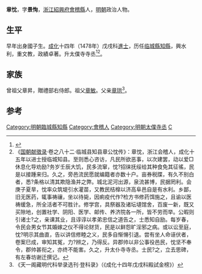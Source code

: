 {{明清人物信息框
| 姓名 = 章忱
| 原名 =
| 圖片名稱 = 
| 圖片大小 = 220px
| 圖片說明 = 
| 最高職務 = 太僕寺寺丞
| 國家 = 大明
| 爵位 =
| 籍貫 = [[浙江|浙江]][[紹興府|紹興府]][[會稽縣|會稽縣]]民籍
| 族裔 = 
| 字號 = 字景恂
| 室名 = 
| 諡號 = 
| 出生日期 = 生年不詳
| 出生地點 = 
| 逝世日期 = 卒年不詳
| 逝世地點 = 
| 墓葬 =
| 配偶 =
| 親屬 = 
| 出身 = 
*成化十四年（1478年）戊戌科同進士出身
| 經歷 = 
| 著作 =
}}

'''章忱'''，字'''景恂'''，[[浙江|浙江]][[紹興府|紹興府]][[會稽縣|會稽縣]]人，[[明朝|明朝]]政治人物。

==生平==
早年出身國子生。[[成化|成化]]十四年（1478年）戊戌科[[進士|進士]]，历任[[临城縣|临城縣]][[知縣|知縣]]，興水利，重文教，政績卓著。升太僕寺寺丞<ref>{{cite news|title=《绍兴市志 卷44 第二章  历代进士名录》|url=http://www.sxlib.com:8080/web/gycslou/sxsz/44z2.htm|accessdate=2013-07-25|newspaper=绍兴图书馆|deadurl=yes|archiveurl=https://archive.is/20120914053252/http://www.sxlib.com:8080/web/gycslou/sxsz/44z2.htm|archivedate=2012-09-14}}</ref><ref>《[[国朝献徵录|国朝献徵录]]·卷之八十二·临城县知县章公忱传》：章忱，浙江会稽人，成化十五年以进士授临城知县。至则悉心咨访，凡民所欲恶事，以次建罢，动以爱□休息化导劝励?务岁壬辰大饥，民多流窜，忱?招徕抚绥给其种食免其征徭，民是以接踵来归。久之，旁邑流民愿就编籍者亦数十户。亩券税牒，有久不别白者，悉?条格以清其欺隐渔并之弊。城北泥河出源，泉流甚博，民据罔利。会庚子夏旱，忱率众筑堤引水灌苗，又教民桔橰以济高阜邑自是有水利。乡鄙，旧无医药，辄事祷禳，坐以待毙，因痢疫代作?检方书修药饵施之，且谕以医祷缓急，所全活者不可胜计。修学宫，具祭器及诸坛壝馆舍，百废一新，既又买隙地，创置社学、阴阳、医学、邮传、养济院各一所，皆不劳而举。公暇则引诸士?之，亲课其业，且谆谆以孝弟忠信之道告之，士悉知自励。每岁春，令民会男女节其婚嫁之仪不得论财货，民是以鲜怨旷淫邪之病。或以讼至庭，忱?明示其曲直，告以讲信修睦之义，民多自惭愓引退。尝有坐人命诬伏者，卷案巳成，审知其冤，力?辨之，乃得反。异郡帅以非公事役邑民，忱坚不奉令，郡帅甚衔之，亦终不能害。久之，升太仆寺寺丞。士民?之，立去思碑，有左春坊谢迁撰记。</ref>。

==家族==
曾祖父章昇，贈禮部右侍郎。祖父[[章敏|章敏]]。父亲[[章珙|章珙]]<ref>《天一阁藏明代科举录选刊·登科录》（《成化十四年戊戌科殿試金榜》）</ref>。

==参考==
{{reflist}}

{{成化十四年戊戌科殿試金榜}}
{{DEFAULTSORT:Zhang章}}
[[Category:明朝臨城縣知縣|Category:明朝臨城縣知縣]]
[[Category:會稽人|Category:會稽人]]
[[Category:明朝太僕寺丞|Category:明朝太僕寺丞]]
[[Category:章姓|C]]